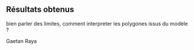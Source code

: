 ## Résultats obtenus

bien parler des limites, comment interpreter les polygones issus du modèle ? 

Gaetan Raya